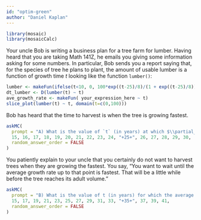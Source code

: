 ```yaml
---
id: "optim-green"
author: "Daniel Kaplan"
---
```


```r

library(mosaic)
library(mosaicCalc)
```


Your uncle Bob is writing a business plan for a tree farm for lumber. Having heard that you are taking Math 141Z, he emails you giving some information asking for some numbers. In particular, Bob sends you a report saying that, for the species of tree he plans to plant, the amount of usable lumber is a function of growth time $t$ looking like the function `lumber()`: 

::: {.scaffolding  data-latex=""}
```r
lumber <- makeFun(ifelse(t<10, 0, 100*exp((t-25)/8)/(1 + exp((t-25)/8))) ~ t)
dt_lumber <- D(lumber(t) ~ t)
ave_growth_rate <- makeFun( your_expression_here ~ t)
slice_plot(lumber(t) ~ t, domain(t=c(0,100)))
```
:::

Bob has heard that the time to harvest is when the tree is growing fastest.

```r
askMC(
  prompt = "A) What is the value of `t` (in years) at which $\\partial_t$ `lumber(t)` is largest?",
  15, 16, 17, 18, 19, 20, 21, 22, 23, 24, "+25+", 26, 27, 28, 29, 30,
  random_answer_order = FALSE
)
```

You patiently explain to your uncle that you certainly do not want to harvest trees when they are growing the fastest. You say, "You want to wait until the average growth rate up to that point is fastest. That will be a little while before the tree reaches its adult volume."



```r
askMC(
  prompt = "B) What is the value of t (in years) for which the average growth rate, up to that time, is fastest.",
  15, 17, 19, 21, 23, 25, 27, 29, 31, 33, "+35+", 37, 39, 41,
  random_answer_order = FALSE
)
```
